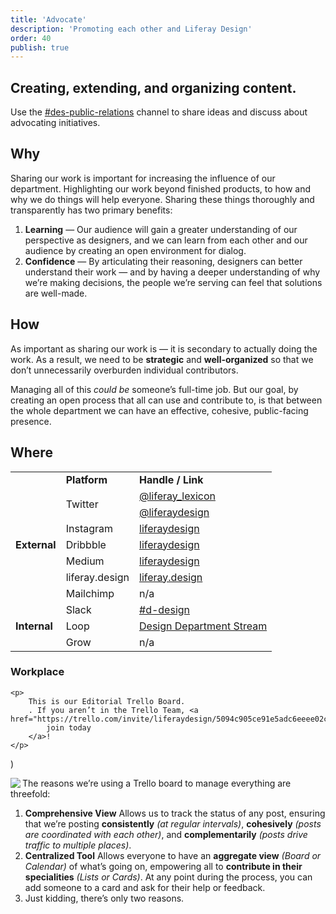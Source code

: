 ```yaml
---
title: 'Advocate'
description: 'Promoting each other and Liferay Design'
order: 40
publish: true
---
```



## Creating, extending, and organizing content.

Use the [#des-public-relations](https://join.slack.com/share/zt-e10g2l43-Eg5DaA~0kzMhmTjqKDftDA) channel to share ideas and discuss about advocating initiatives. 

## Why

Sharing our work is important for increasing the influence of our department. Highlighting our work beyond finished products, to how and why we do things will help everyone. Sharing these things thoroughly and transparently has two primary benefits:

1. **Learning** — Our audience will gain a greater understanding of our perspective as designers, and we can learn from each other and our audience by creating an open environment for dialog.
2. **Confidence** — By articulating their reasoning, designers can better understand their work — and by having a deeper understanding of why we’re making decisions, the people we’re serving can feel that solutions are well-made.

## How

As important as sharing our work is — it is secondary to actually doing the work. As a result, we need to be **strategic** and **well-organized** so that we don’t unnecessarily overburden individual contributors.

Managing all of this _could be_ someone’s full-time job. But our goal, by creating an open process that all can use and contribute to, is that between the whole department we can have an effective, cohesive, public-facing presence.

## Where

<table>
	<tr>
		<td />
		<td>
			<strong>Platform</strong>
		</td>
		<td>
			<strong>Handle / Link</strong>
		</td>
	</tr>
	<tr>
		<td rowspan="7">
			<strong>External</strong>
		</td>
		<td rowspan="2">Twitter</td>
		<td>
			<a href="http://twitter.com/liferay_lexicon">@liferay_lexicon</a>
		</td>
	</tr>
	<tr>
		<td>
			<a href="https://twitter.com/liferaydesign">@liferaydesign</a>
		</td>
	</tr>
	<tr>
		<td>Instagram</td>
		<td>
			<a href="http://instagram.com/liferaydesign">liferaydesign</a>
		</td>
	</tr>
	<tr>
		<td>Dribbble</td>
		<td>
			<a href="http://dribbble.com/liferay">liferaydesign</a>
		</td>
	</tr>
	<tr>
		<td>Medium</td>
		<td>
			<a href="https://www.medium.com/liferaydesign">liferaydesign</a>
		</td>
	</tr>
	<tr>
		<td>liferay.design</td>
		<td>
			<a href="https://liferay.design">liferay.design</a>
		</td>
	</tr>
	<tr>
		<td>Mailchimp</td>
		<td>n/a</td>
	</tr>
	<tr>
		<td rowspan="3">
			<strong>Internal</strong>
		</td>
		<td>Slack</td>
		<td>
			<a href="https://liferay.slack.com/messages/CL4FSBYE4">#d-design</a>
		</td>
	</tr>
	<tr>
		<td>Loop</td>
		<td>
			<a href="https://loop.liferay.com/web/guest/home/-/loop/departments/_Design">
				Design Department Stream
			</a>
		</td>
	</tr>
	<tr>
		<td>Grow</td>
		<td>n/a</td>
	</tr>
</table>

### Workplace

	<p>
		This is our Editorial Trello Board.
		. If you aren’t in the Trello Team, <a href="https://trello.com/invite/liferaydesign/5094c905ce91e5adc6eeee02c513c70f">
			join today
		</a>!
	</p>
)

<Image
	margin="4rem auto"
	align="left"
	size="large"
	src="/images/handbook/share/trello-board.png"
	caption={caption}
/>

The reasons we’re using a Trello board to manage everything are threefold:

1. **Comprehensive View**
   Allows us to track the status of any post, ensuring that we’re posting **consistently** _(at regular intervals)_, **cohesively** _(posts are coordinated with each other)_, and **complementarily** _(posts drive traffic to multiple places)_.
2. **Centralized Tool**
   Allows everyone to have an **aggregate view** _(Board or Calendar)_ of what’s going on, empowering all to **contribute in their specialities** _(Lists or Cards)_. At any point during the process, you can add someone to a card and ask for their help or feedback.
3. Just kidding, there’s only two reasons.
